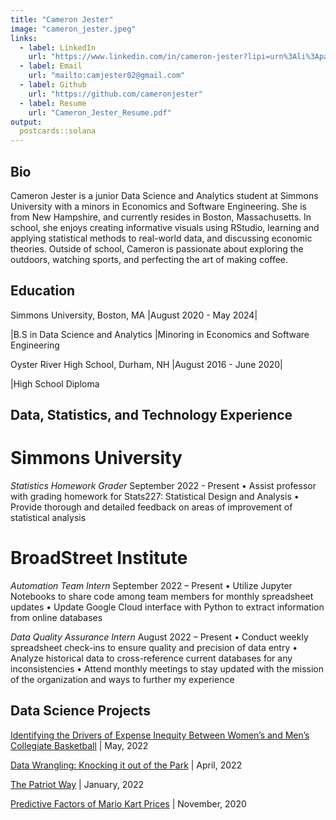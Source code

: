 ```yaml
---
title: "Cameron Jester"
image: "cameron_jester.jpeg"
links:
  - label: LinkedIn
    url: "https://www.linkedin.com/in/cameron-jester?lipi=urn%3Ali%3Apage%3Ad_flagship3_profile_view_base_contact_details%3BIX8Si7jTSeaiq1NORGY5Xg%3D%3D"
  - label: Email
    url: "mailto:camjester02@gmail.com"
  - label: Github
    url: "https://github.com/cameronjester"
  - label: Resume
    url: "Cameron_Jester_Resume.pdf"
output:
  postcards::solana
---
```

 
## Bio

Cameron Jester is a junior Data Science and Analytics student at Simmons University with a minors in Economics and Software Engineering. She is from New Hampshire, and currently resides in Boston, Massachusetts. In school, she enjoys creating informative visuals using RStudio, learning and applying statistical methods to real-world data, and discussing economic theories. Outside of school, Cameron is passionate about exploring the outdoors, watching sports, and perfecting the art of making coffee. 


## Education

Simmons University, Boston, MA
|August 2020 - May 2024|

|B.S in Data Science and Analytics
|Minoring in Economics and Software Engineering


Oyster River High School, Durham, NH 
|August 2016 - June 2020|

|High School Diploma

## Data, Statistics, and Technology Experience 

# Simmons University 
*Statistics Homework Grader*                   September 2022 - Present
• Assist professor with grading homework for Stats227: Statistical Design and Analysis
• Provide thorough and detailed feedback on areas of improvement of statistical analysis 


# BroadStreet Institute
*Automation Team Intern*						              September 2022 – Present
•	Utilize Jupyter Notebooks to share code among team members for monthly spreadsheet updates
•	Update Google Cloud interface with Python to extract information from online databases

*Data Quality Assurance Intern*						           August 2022 – Present
•	Conduct weekly spreadsheet check-ins to ensure quality and precision of data entry 
•	Analyze historical data to cross-reference current databases for any inconsistencies 
•	Attend monthly meetings to stay updated with the mission of the organization and ways to further my experience
       

## Data Science Projects

[Identifying the Drivers of Expense Inequity Between Women's and Men's Collegiate Basketball](FinalProj4.html) | May, 2022

[Data Wrangling: Knocking it out of the Park](Project2.html) | April, 2022

[The Patriot Way](The Patriot Way.html) | January, 2022

[Predictive Factors of Mario Kart Prices](Mario Kart.html) | November, 2020






